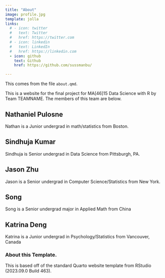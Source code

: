 ```yaml
---
title: "About"
image: profile.jpg
template: jolla
links:
  # - icon: twitter
  #   text: Twitter
  #   href: https://twitter.com
  # - icon: linkedin
  #   text: LinkedIn
  #   href: https://linkedin.com
  - icon: github
    text: Github
    href: https://github.com/sussmanbu/

---
```



This comes from the file `about.qmd`.

This is a website for the final project for MA[46]15 Data Science with R by Team TEAMNAME.
The members of this team are below.

## Nathaniel Pulosne

Nathan is a Junior undergrad in math/statistics from Boston.

## Sindhuja Kumar 

Sindhuja is Senior undergrad in Data Science from Pittsburgh, PA. 

## Jason Zhu

Jason is a Senior undergrad in Computer Science/Statistics from New York.

## Song

Song is a Senior undergrad major in Applied Math from China

## Katrina Deng

Katrina is a Junior undergrad in Psychology/Statistics from Vancouver, Canada



### About this Template.

This is based off of the standard Quarto website template from RStudio (2023.09.0 Build 463).
